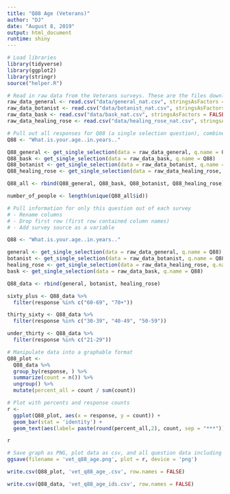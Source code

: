 ```yaml
---
title: "Q88 Age (Veterans)"
author: "DJ"
date: "August 8, 2019"
output: html_document
runtime: shiny
---
```


```r
# Load libraries
library(tidyverse)
library(ggplot2)
library(stringr)
source("helper.R")
```

```r
# Read in raw data from the Veterans surveys. These are the files downloaded from survey monkey saved as a .csv
raw_data_general <- read.csv("data/general_nat.csv", stringsAsFactors = FALSE)
raw_data_botanist <- read.csv("data/botanist_nat.csv", stringsAsFactors = FALSE)
raw_data_bask <- read.csv("data/bask_nat.csv", stringsAsFactors = FALSE)
raw_data_healing_rose <- read.csv("data/healing_rose_nat.csv", stringsAsFactors = FALSE)
```

```r
# Pull out all responses for Q88 (a single selection question), combine, then determine 'question n'
Q88 <- "What.is.your.age..in.years.."

Q88_general <- get_single_selection(data = raw_data_general, q.name = Q88)
Q88_bask <- get_single_selection(data = raw_data_bask, q.name = Q88)
Q88_botanist <- get_single_selection(data = raw_data_botanist, q.name = Q88)
Q88_healing_rose <- get_single_selection(data = raw_data_healing_rose, q.name = Q88)

Q88_all <- rbind(Q88_general, Q88_bask, Q88_botanist, Q88_healing_rose)

number_of_people <- length(unique(Q88_all$id))
```

```r
# Pull information for only this question out of each survey
# - Rename columns
# - Drop first row (first row contained column names)
# - Add survey source as a variable

Q88 <- "What.is.your.age..in.years.."

general <- get_single_selection(data = raw_data_general, q.name = Q88)
botanist <- get_single_selection(data = raw_data_botanist, q.name = Q88)
healing_rose <- get_single_selection(data = raw_data_healing_rose, q.name = Q88)
bask <- get_single_selection(data = raw_data_bask, q.name = Q88)

Q88_data <- rbind(general, botanist, healing_rose)
```

```r

sixty_plus <- Q88_data %>% 
  filter(response %in% c("60-69", "70+"))

thirty_sixty <- Q88_data %>% 
  filter(response %in% c("30-39", "40-49", "50-59"))

under_thirty <- Q88_data %>% 
  filter(response %in% c("21-29"))

```

```r
# Manipulate data into a graphable format
Q88_plot <-
  Q88_data %>%
  group_by(response, ) %>%
  summarize(count = n()) %>%
  ungroup() %>%
  mutate(percent_all = count / sum(count))
```

```r
# Plot with percents and response counts
r <- 
  ggplot(Q88_plot, aes(x = response, y = count)) +
  geom_bar(stat = 'identity') +
  geom_text(aes(label= paste(round(percent_all,2), count, sep = "***")))

r
```

```r
# Save graph as PNG, plot data as csv, and all question data including response IDs as csv (save question n and N at end of plot file as "_x.x")
ggsave(filename = 'vet_q88_age.png', plot = r, device = 'png')

write.csv(Q88_plot, 'vet_q88_age_.csv', row.names = FALSE)

write.csv(Q88_data, 'vet_q88_age_ids.csv', row.names = FALSE)
```
